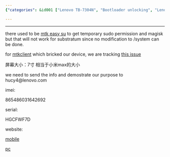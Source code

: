 ```yaml
---
{"categories": &id001 ["Lenovo TB-7304N", "Bootloader unlocking", "Lenovo support", "IMEI number", "Serial number", "Xiaomi Max", "Relevant websites"], "category": "Unlocking Bootloader", "date": "2022-09-27 16:09:16", "description": "This article discusses the challenges of unlocking the bootloader on a Lenovo TB-7304N device and offers guidance on contacting Lenovo for support. The device has a 7-inch screen similar to the Xiaomi Max, and it includes an IMEI number (865486031642692) and serial number (HGCFWF7D). Additionally, it provides links to helpful websites for more information.", "tags": *id001, "title": "Lenovo Tb-7304N  Unlock Bootloader"}

---
```


------

there used to be [mtk easy su](https://github.com/JunioJsv/mtk-easy-su) to get temporary sudo permission and magisk but that will not work for substratum since no modification to /system can be done.

for [mtkclient](https://github.com/bkerler/mtkclient) which bricked our device, we are tracking [this issue](https://github.com/bkerler/mtkclient/issues/494)

屏幕大小：7寸 相当于小米max的大小

we need to send the info and demostrate our purpose to hucy4@lenovo.com

imei:

865486031642692

serial:

HGCFWF7D

website:

[mobile](https://m.zui.com/iunlock)

[pc](https://www.zui.com/iunlock)

